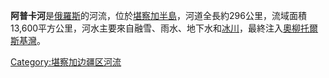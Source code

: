 '''阿普卡河'''是[[俄羅斯|俄羅斯]]的河流，位於[[堪察加半島|堪察加半島]]，河道全長約296公里，流域面積13,600平方公里，河水主要來自融雪、雨水、地下水和[[冰川|冰川]]，最終注入[[奧柳托爾斯基灣|奧柳托爾斯基灣]]。

{{Russia-geo-stub}}

[[Category:堪察加边疆区河流|Category:堪察加边疆区河流]]